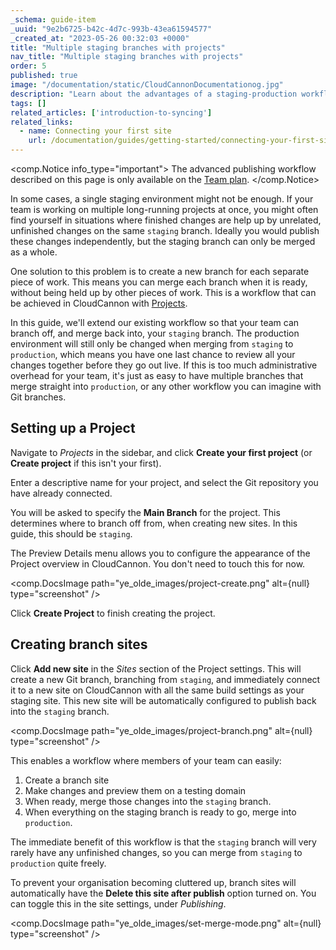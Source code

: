 ```yaml
---
_schema: guide-item
_uuid: "9e2b6725-b42c-4d7c-993b-43ea61594577"
_created_at: "2023-05-26 00:32:03 +0000"
title: "Multiple staging branches with projects"
nav_title: "Multiple staging branches with projects"
order: 5
published: true
image: "/documentation/static/CloudCannonDocumentationog.jpg"
description: "Learn about the advantages of a staging-production workflow and how to set it up in CloudCannon."
tags: []
related_articles: ['introduction-to-syncing']
related_links:
  - name: Connecting your first site
    url: /documentation/guides/getting-started/connecting-your-first-site/
---
```


<comp.Notice info_type="important">
  The advanced publishing workflow described on this page is only available on the [Team plan](/pricing/).
</comp.Notice>

In some cases, a single staging environment might not be enough. If your team is working on multiple long-running projects at once, you might often find yourself in situations where finished changes are help up by unrelated, unfinished changes on the same `staging` branch. Ideally you would publish these changes independently, but the staging branch can only be merged as a whole.

One solution to this problem is to create a new branch for each separate piece of work. This means you can merge each branch when it is ready, without being held up by other pieces of work. This is a workflow that can be achieved in CloudCannon with [Projects](/documentation/articles/enabling-editor-branching-with-projects/).

In this guide, we'll extend our existing workflow so that your team can branch off, and merge back into, your `staging` branch. The production environment will still only be changed when merging from `staging` to `production`, which means you have one last chance to review all your changes together before they go out live. If this is too much administrative overhead for your team, it's just as easy to have multiple branches that merge straight into `production`, or any other workflow you can imagine with Git branches.

## Setting up a Project

Navigate to *Projects* in the sidebar, and click **Create your first project** (or **Create project** if this isn't your first).

Enter a descriptive name for your project, and select the Git repository you have already connected.

You will be asked to specify the **Main Branch** for the project. This determines where to branch off from, when creating new sites. In this guide, this should be `staging`.

The Preview Details menu allows you to configure the appearance of the Project overview in CloudCannon. You don't need to touch this for now.

<comp.DocsImage path="ye_olde_images/project-create.png" alt={null} type="screenshot" />

Click **Create Project** to finish creating the project.

## Creating branch sites

Click **Add new site** in the *Sites* section of the Project settings. This will create a new Git branch, branching from `staging`, and immediately connect it to a new site on CloudCannon with all the same build settings as your staging site. This new site will be automatically configured to publish back into the `staging` branch.

<comp.DocsImage path="ye_olde_images/project-branch.png" alt={null} type="screenshot" />

This enables a workflow where members of your team can easily:

1. Create a branch site
2. Make changes and preview them on a testing domain
3. When ready, merge those changes into the `staging` branch.
4. When everything on the staging branch is ready to go, merge into `production`.

The immediate benefit of this workflow is that the `staging` branch will very rarely have any unfinished changes, so you can merge from `staging` to `production` quite freely.

To prevent your organisation becoming cluttered up, branch sites will automatically have the **Delete this site after publish** option turned on. You can toggle this in the site settings, under *Publishing*.

<comp.DocsImage path="ye_olde_images/set-merge-mode.png" alt={null} type="screenshot" />

